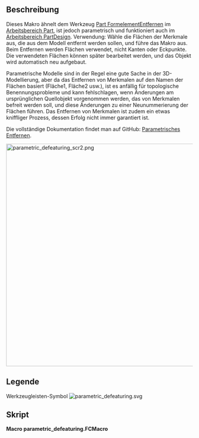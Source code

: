 <languages/>

{{Macro/de
|Name=Parametrisches Entfernen
|Icon=parametric_defeaturing.svg
|Description=Dieses Makro ähnelt dem [[Part_Defeaturing/de|Part FormelementEntfernen]] im  [[Part_Workbench/de|Arbeitsbereich Part]], aber es ist paarmetrisch und funktioniert auch im  [[PartDesign_Workbench/de|Arbeitsbereich PartDesign]]. Anwendung: Die Flächen der Merkmale auswählen, die aus dem Modell entfernt werden sollen, und das Makro ausführen. Bei der Entfernung werden Flächen verwendet, nicht Kanten oder Eckpunkte. Die verwendeten Flächen können später bearbeitet werden, und das Objekt wird automatisch neu aufgebaut.

Parametrische Modelle sind in der Regel eine gute Sache in der 3D-Modellierung, aber da das Entfernen von Merkmalen auf den Namen der Flächen basiert (Fläche1, Fläche2 usw.), ist es anfällig für topologische Benennungsprobleme und kann fehlschlagen, wenn Änderungen am ursprünglichen Quellobjekt vorgenommen werden, das von Merkmalen befreit werden soll, und diese Änderungen zu einer Neunummerierung der Flächen führen. Das Entfernen von Merkmalen ist zudem ein etwas kniffliger Prozess, dessen Erfolg nicht immer garantiert ist.

Die vollständige Dokumentation findet man auf GitHub: [https://github.com/mwganson/parametric_defeaturing Parametrisches Entfernen].<br/>

|Author=TheMarkster
|Version=0.2021.10.10.rev2
|Date=2021-10-10.rev2
|FCVersion=Python 3-Versionen
|Download=[https://wiki.freecad.org/File:parametric_defeaturing.svg Werkzeugleisten-Symbol]
|Links=[https://github.com/mwganson/parametric_defeaturing Vollständige Dokumentation auf GitHub]
}}

<span id="Description"></span>
== Beschreibung ==

Dieses Makro ähnelt dem Werkzeug [[Part_Defeaturing/de|Part FormelementEntfernen]] im  [[Part_Workbench/de|Arbeitsbereich Part]], ist jedoch parametrisch und funktioniert auch im [[PartDesign_Workbench/de|Arbeitsbereich PartDesign]]. Verwendung: Wähle die Flächen der Merkmale aus, die aus dem Modell entfernt werden sollen, und führe das Makro aus. Beim Entfernen  werden Flächen verwendet, nicht Kanten oder Eckpunkte. Die verwendeten Flächen können später bearbeitet werden, und das Objekt wird automatisch neu aufgebaut.

Parametrische Modelle sind in der Regel eine gute Sache in der 3D-Modellierung, aber da das Entfernen von Merkmalen auf den Namen der Flächen basiert (Fläche1, Fläche2 usw.), ist es anfällig für topologische Benennungsprobleme und kann fehlschlagen, wenn Änderungen am ursprünglichen Quellobjekt vorgenommen werden, das von Merkmalen befreit werden soll, und diese Änderungen zu einer Neunummerierung der Flächen führen. Das Entfernen von Merkmalen ist zudem ein etwas kniffliger Prozess, dessen Erfolg nicht immer garantiert ist.

Die vollständige Dokumentation findet man auf GitHub: [https://github.com/mwganson/parametric_defeaturing Parametrisches Entfernen].

[[File:parametric_defeaturing_scr2.png|600px]]
{{Caption|Bildschirmaufnahme des Makros Parametrisches Entfernen}}

<span id="Legend"></span>
==Legende==

{{Codeextralink|https://gist.github.com/mwganson/0d55a5c51b1d6ff488b7a2f62bf50656/raw/140e9118deb955981a1ea499778cbf2521818e40/parametric_defeaturing.FCMacro|parametric_defeaturing.FCMacro}}

Werkzeugleisten-Symbol
[[Image:parametric_defeaturing.svg]]

<span id="Script"></span>
== Skript ==

'''Macro parametric_defeaturing.FCMacro'''

{{CodeDownload|https://gist.github.com/mwganson/0d55a5c51b1d6ff488b7a2f62bf50656|parametric_defeaturing.FCMacro}}